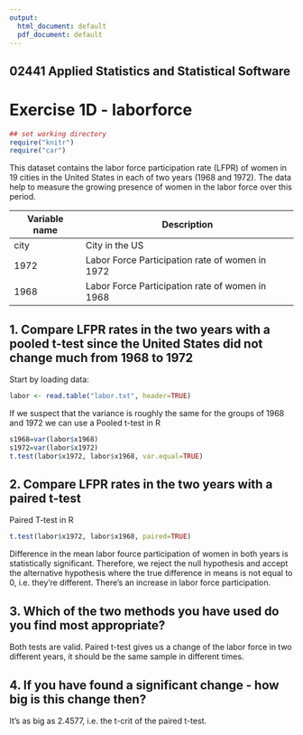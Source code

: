 ```yaml
---
output:
  html_document: default
  pdf_document: default
---
```


## 02441 Applied Statistics and Statistical Software 
# Exercise 1D - laborforce


```r
## set working directory
require("knitr")
require("car")
```

This dataset contains the labor force participation rate (LFPR) of women in 19 cities in the United
States in each of two years (1968 and 1972). The data help to measure the growing presence of women
in the labor force over this period.

Variable name | Description
------------- | -------------
city | City in the US
1972 | Labor Force Participation rate of women in 1972
1968 | Labor Force Participation rate of women in 1968

## 1. Compare LFPR rates in the two years with a pooled t-test since the United States did not change much from 1968 to 1972
Start by loading data:
```r
labor <- read.table("labor.txt", header=TRUE)
```

If we suspect that the variance is roughly the same for the groups of 1968 and 1972 we can use a Pooled t-test in R

```r
s1968=var(labor$x1968)
s1972=var(labor$x1972)
t.test(labor$x1972, labor$x1968, var.equal=TRUE)
```


## 2. Compare LFPR rates in the two years with a paired t-test

Paired T-test in R
```r
t.test(labor$x1972, labor$x1968, paired=TRUE)
```

Difference in the mean labor fource participation of women in both years is statistically significant. Therefore, we reject the null hypothesis and accept the alternative hypothesis where the true difference in means is not equal to 0, i.e. they're different. There's an increase in labor force participation.

## 3. Which of the two methods you have used do you find most appropriate?

Both tests are valid. Paired t-test gives us a change of the labor force in two different years, it should be the same sample in different times.

## 4. If you have found a significant change - how big is this change then?

It's as big as 2.4577, i.e. the t-crit of the paired t-test.